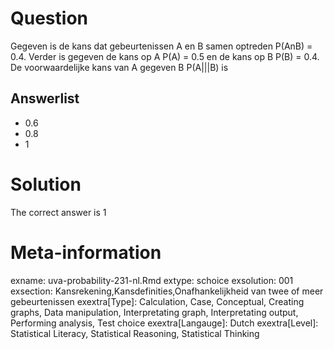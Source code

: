 Question
========

Gegeven is de kans dat gebeurtenissen A en B samen optreden P(AnB) = 0.4. Verder is gegeven de kans op A P(A) = 0.5 en de kans op B P(B) = 0.4. De voorwaardelijke kans van A gegeven B P(A|||B) is 

Answerlist
----------
* 0.6
* 0.8
* 1

Solution
========

The correct answer is  1 

Meta-information
================
exname: uva-probability-231-nl.Rmd 
extype: schoice 
exsolution: 001 
exsection: Kansrekening,Kansdefinities,Onafhankelijkheid van twee of meer gebeurtenissen 
exextra[Type]: Calculation, Case, Conceptual, Creating graphs, Data manipulation, Interpretating graph, Interpretating output, Performing analysis, Test choice 
exextra[Langauge]: Dutch 
exextra[Level]: Statistical Literacy, Statistical Reasoning, Statistical Thinking 
